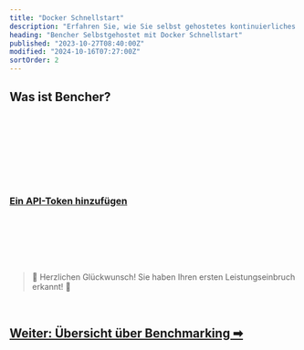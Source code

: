 ```yaml
---
title: "Docker Schnellstart"
description: "Erfahren Sie, wie Sie selbst gehostetes kontinuierliches Benchmarking mit Bencher einrichten"
heading: "Bencher Selbstgehostet mit Docker Schnellstart"
published: "2023-10-27T08:40:00Z"
modified: "2024-10-16T07:27:00Z"
sortOrder: 2
---
```



## Was ist Bencher?

<BencherIntro />

<br />

<DockerSelfHosted />

<br />

<DockerInstall />

<br />

<QSInstallCli />

<br />

<DockerRunServers />

<br />

<DockerBencherHost />

<br />

<DockerSelfHostedAccount />

<br />

<QSApiToken>
    <h3><a id="add-api-token" href="http://localhost:3000/console/users/tokens/add?back=aHR0cHM6Ly9iZW5jaGVyLmRldi9kZS9kb2NzL3R1dG9yaWFsL3F1aWNrLXN0YXJ0LyNhZGQtYXBpLXRva2Vu">Ein API-Token hinzufügen</a></h3>
</QSApiToken>

<br />

<QSCreateProject />

<br />

<QSRunReport />

<br />

<QSGenerateAlert />

<br />
<br />

> 🐰 Herzlichen Glückwunsch! Sie haben Ihren ersten Leistungseinbruch erkannt! 🎉

<br />

<h2><a href="/de/docs/explanation/benchmarking/">Weiter: Übersicht über Benchmarking ➡</a></h2>
